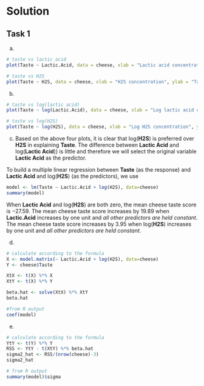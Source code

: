 # Solution

## Task 1

(a) 

```r
# taste vs lactic acid
plot(Taste ~ Lactic.Acid, data = cheese, xlab = "Lactic acid concentration", ylab = "Taste score")

# taste vs H2S
plot(Taste ~ H2S, data = cheese, xlab = "H2S concentration", ylab = "Taste score")
```

(b) 

```r
# taste vs log(lactic acid)
plot(Taste ~ log(Lactic.Acid), data = cheese, xlab = "Log lactic acid concentration", ylab = "Taste score")

# taste vs log(H2S)
plot(Taste ~ log(H2S), data = cheese, xlab = "Log H2S concentration", ylab = "Taste score")
```

(c) Based on the above four plots, it is clear that log(**H2S**) is preferred over **H2S** in explaining **Taste**. The difference between **Lactic Acid** and log(**Lactic Acid**)) is little and therefore we will select the original variable **Lactic Acid** as the predictor. 

To build a multiple linear regression between **Taste** (as the response) and **Lactic Acid** and log(**H2S**) (as the predictors), we use
```r
model <- lm(Taste ~ Lactic.Acid + log(H2S), data=cheese)
summary(model)
```

When **Lactic Acid** and log(**H2S**) are both zero, the mean cheese taste score is $-27.59$. The mean cheese taste score increases by $19.89$ when **Lactic.Acid** increases by one unit and *all other predictors are held constant*. The mean cheese taste score increases by $3.95$ when log(**H2S**) increases by one unit and *all other predictors are held constant*. 

(d)

```r
# calculate according to the formula
X <- model.matrix(~ Lactic.Acid + log(H2S), data=cheese)
Y <- cheese$Taste

XtX <- t(X) %*% X
XtY <- t(X) %*% Y

beta.hat <- solve(XtX) %*% XtY
beta.hat

#from R output
coef(model)
```

(e) 
```r
# calculate according to the formula
YtY <- t(Y) %*% Y
RSS <- YtY - t(XtY) %*% beta.hat
sigma2_hat <- RSS/(nrow(cheese)-3)
sigma2_hat

# from R output
summary(model)$sigma
```


